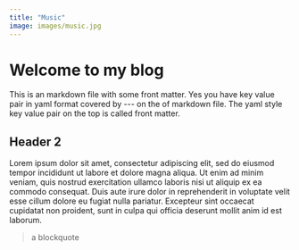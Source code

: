 ```yaml
---
title: "Music"
image: images/music.jpg
---
```


# Welcome to my blog

This is an markdown file with some front matter.
Yes you have key value pair in yaml format covered by --- on the of markdown file.
The yaml style key value pair on the top is called front matter.

## Header 2

Lorem ipsum dolor sit amet, consectetur adipiscing elit, sed do eiusmod tempor incididunt ut labore et dolore magna aliqua. Ut enim ad minim veniam, quis nostrud exercitation ullamco laboris nisi ut aliquip ex ea commodo consequat. Duis aute irure dolor in reprehenderit in voluptate velit esse cillum dolore eu fugiat nulla pariatur. Excepteur sint occaecat cupidatat non proident, sunt in culpa qui officia deserunt mollit anim id est laborum.

> a blockquote